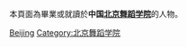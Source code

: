 {{Catnav|頁面分類|人物|校友|大學校友|中國大學校友|中華人民共和國大學校友}}

本頁面為畢業或就讀於'''中国[[北京舞蹈学院|北京舞蹈学院]]'''的人物。

[[Category:北京高校校友|Beijing]]
[[Category:北京舞蹈学院|Category:北京舞蹈学院]]